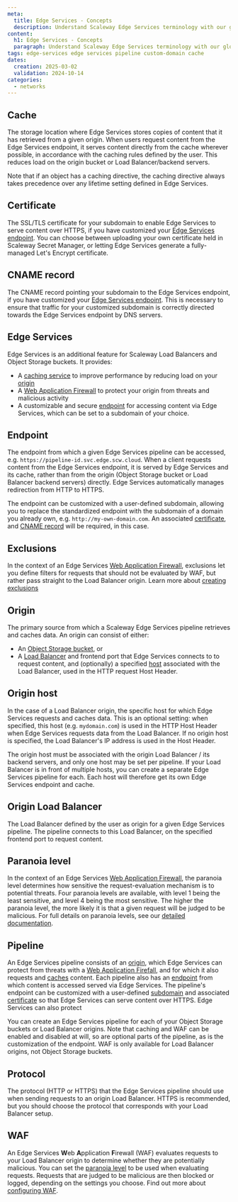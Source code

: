 ```yaml
---
meta:
  title: Edge Services - Concepts
  description: Understand Scaleway Edge Services terminology with our glossary of the core concepts underpinning this product. Learn about key features, architecture, and best practices.
content:
  h1: Edge Services - Concepts
  paragraph: Understand Scaleway Edge Services terminology with our glossary of the core concepts underpinning this product. Learn about key features, architecture, and best practices.
tags: edge-services edge services pipeline custom-domain cache
dates:
  creation: 2025-03-02
  validation: 2024-10-14
categories:
  - networks
---
```


## Cache

The storage location where Edge Services stores copies of content that it has retrieved from a given origin. When users request content from the Edge Services endpoint, it serves content directly from the cache wherever possible, in accordance with the caching rules defined by the user. This reduces load on the origin bucket or Load Balancer/backend servers.

Note that if an object has a caching directive, the caching directive always takes precedence over any lifetime setting defined in Edge Services.

## Certificate

The SSL/TLS certificate for your subdomain to enable Edge Services to serve content over HTTPS, if you have customized your [Edge Services endpoint](#endpoint). You can choose between uploading your own certificate held in Scaleway Secret Manager, or letting Edge Services generate a fully-managed Let's Encrypt certificate.

## CNAME record

The CNAME record pointing your subdomain to the Edge Services endpoint, if you have customized your [Edge Services endpoint](#endpoint). This is necessary to ensure that traffic for your customized subdomain is correctly directed towards the Edge Services endpoint by DNS servers.

## Edge Services

Edge Services is an additional feature for Scaleway Load Balancers and Object Storage buckets. It provides:
- A [caching service](/edge-services/how-to/configure-cache/) to improve performance by reducing load on your [origin](#origin)
- A [Web Application Firewall](/edge-services/how-to/configure-waf/) to protect your origin from threats and malicious activity
- A customizable and secure [endpoint](#endpoint) for accessing content via Edge Services, which can be set to a subdomain of your choice.

## Endpoint

The endpoint from which a given Edge Services pipeline can be accessed, e.g. `https://pipeline-id.svc.edge.scw.cloud`. When a client requests content from the Edge Services endpoint, it is served by Edge Services and its cache, rather than from the origin (Object Storage bucket or Load Balancer backend servers) directly. Edge Services automatically manages redirection from HTTP to HTTPS.

The endpoint can be customized with a user-defined subdomain, allowing you to replace the standardized endpoint with the subdomain of a domain you already own, e.g. `http://my-own-domain.com`. An associated [certificate](#certificate), and [CNAME record](#cname-record) will be required, in this case.

## Exclusions

In the context of an Edge Services [Web Application Firewall](#web-application-firewall), exclusions let you define filters for requests that should not be evaluated by WAF, but rather pass straight to the Load Balancer origin. Learn more about [creating exclusions](/edge-services/how-to/configure-waf/#how-to-set-exclusions)

## Origin

The primary source from which a Scaleway Edge Services pipeline retrieves and caches data. An origin can consist of either:

- An [Object Storage bucket](/object-storage/how-to/create-a-bucket/), or
- A [Load Balancer](#origin-load-balancer) and frontend port that Edge Services connects to to request content, and (optionally) a specified [host](#origin-host) associated with the Load Balancer, used in the HTTP request Host Header.

## Origin host

In the case of a Load Balancer origin, the specific host for which Edge Services requests and caches data. This is an optional setting: when specified, this host (e.g. `mydomain.com`) is used in the HTTP Host Header when Edge Services requests data from the Load Balancer. If no origin host is specified, the Load Balancer's IP address is used in the Host Header. 

The origin host must be associated with the origin Load Balancer / its backend servers, and only one host may be set per pipeline. If your Load Balancer is in front of multiple hosts, you can create a separate Edge Services pipeline for each. Each host will therefore get its own Edge Services endpoint and cache.

## Origin Load Balancer

The Load Balancer defined by the user as origin for a given Edge Services pipeline. The pipeline connects to this Load Balancer, on the specified frontend port to request content.

## Paranoia level

In the context of an Edge Services [Web Application Firewall](#web-application-firewall), the paranoia level determines how sensitive the request-evaluation mechanism is to potential threats. Four paranoia levels are available, with level 1 being the least sensitive, and level 4 being the most sensitive. The higher the paranoia level, the more likely it is that a given request will be judged to be malicious. For full details on paranoia levels, see our [detailed documentation](/edge-services/reference-content/understanding-waf/#waf-ruleset-and-paranoia-levels).

## Pipeline

<Lightbox src="scaleway-edge-services-pipeline.webp" alt="A diagram shows the elements and workflow of an Edge Services pipeline. The user connects to the customizable Edge Services endpoint (with its SSL/TLS certificate), which fetches content from the Edge Services cache, which itself fetches content to cache from an origin which is either an Object Storage bucket or Load Balancer. A Web Application Firewall sits between the cache and origin, protecting the origin from threats." />

An Edge Services pipeline consists of an [origin](#origin), which Edge Services can protect from threats with a [Web Application Firefall](#web-application-firewall), and for which it also requests and [caches](#cache) content. Each pipeline also has an [endpoint](#endpoint) from which content is accessed served via Edge Services. The pipeline's endpoint can be customized with a user-defined [subdomain](/domains-and-dns/concepts/#subdomain) and associated [certificate](#certificate) so that Edge Services can serve content over HTTPS. Edge Services can also protect 

You can create an Edge Services pipeline for each of your Object Storage buckets or Load Balancer origins. Note that caching and WAF can be enabled and disabled at will, so are optional parts of the pipeline, as is the customization of the endpoint. WAF is only available for Load Balancer origins, not Object Storage buckets.

## Protocol

The protocol (HTTP or HTTPS) that the Edge Services pipeline should use when sending requests to an origin Load Balancer. HTTPS is recommended, but you should choose the protocol that corresponds with your Load Balancer setup.

## WAF

An Edge Services **W**eb **A**pplication **F**irewall (WAF) evaluates requests to your Load Balancer origin to determine whether they are potentially malicious. You can set the [paranoia level](#paranoia-level) to be used when evaluating requests. Requests that are judged to be malicious are then blocked or logged, depending on the settings you choose. Find out more about [configuring WAF](/edge-services/how-to/configure-waf/).
